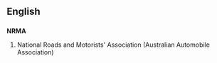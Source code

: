 ==English==
==={{initialism}}===
'''NRMA'''

#National Roads and Motorists' Association (Australian Automobile Association)